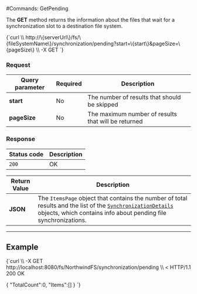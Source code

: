 
#Commands: GetPending

The **GET** method returns the information about the files that wait for a synchronization slot to a destination file system.



<TabItem value="json" label="json">
<CodeBlock language="json">
{`curl \\
	http://\{serverUrl\}/fs/\{fileSystemName\}/synchronization/pending?start=\{start\}&pageSize=\{pageSize\}  \\
	-X GET
`}
</CodeBlock>
</TabItem>

### Request

| Query parameter | Required | Description |
| ------------- | -- | ---- |
| **start** | No | The number of results that should be skipped |
| **pageSize** | No | The maximum number of results that will be returned |

### Response

| Status code | Description |
| ----------- | - |
| `200` | OK |

| Return Value | Description |
| ------------- | ------------- |
| **JSON** | The `ItemsPage` object that contains the number of total results and the list of the [`SynchronizationDetails`](../../../../../glossary/synchronization-details.mdx) objects, which contains info about pending file synchronizations. |

---

## Example

<TabItem value="json" label="json">
<CodeBlock language="json">
{`curl \\
	-X GET http://localhost:8080/fs/NorthwindFS/synchronization/pending  \\
< HTTP/1.1 200 OK

\{
    "TotalCount":0,
    "Items":[]
\}
`}
</CodeBlock>
</TabItem>


